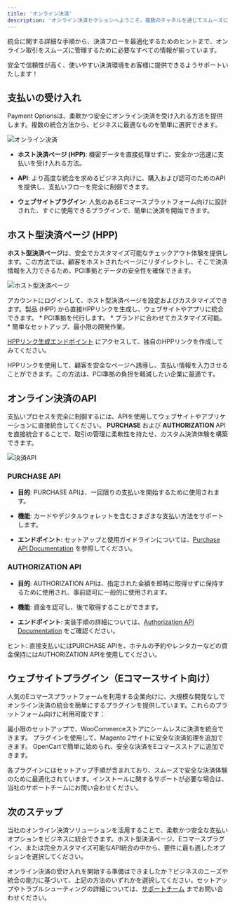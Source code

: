```yaml
---
title: 'オンライン決済'
description: 'オンライン決済セクションへようこそ。複数のチャネルを通じてスムーズに決済を受け入れるためのゲートウェイです。シンプルなホスト決済ページを統合する場合でも、カスタムソリューションのためにAPIを活用する場合でも、またはウェブサイトプラグインを使用して簡単にセットアップする場合でも、このセクションではニーズに合わせたステップバイステップのガイドを提供します。'
---
```


統合に関する詳細な手順から、決済フローを最適化するためのヒントまで、オンライン取引をスムーズに管理するために必要なすべての情報が揃っています。

安全で信頼性が高く、使いやすい決済環境をお客様に提供できるようサポートいたします！

## **支払いの受け入れ**

Payment Optionsは、柔軟かつ安全にオンライン決済を受け入れる方法を提供します。複数の統合方法から、ビジネスに最適なものを簡単に選択できます。

![オンライン決済](/images/flows-online.svg)

* **ホスト決済ページ (HPP)**: 機密データを直接処理せずに、安全かつ迅速に支払いを受け入れる方法。

* **API**: より高度な統合を求めるビジネス向けに、購入および認可のためのAPIを提供し、支払いフローを完全に制御できます。

* **ウェブサイトプラグイン**: 人気のあるEコマースプラットフォーム向けに設計された、すぐに使用できるプラグインで、簡単に決済を開始できます。

## **ホスト型決済ページ (HPP)**

**ホスト型決済ページ**は、安全でカスタマイズ可能なチェックアウト体験を提供します。この方法では、顧客をホストされたページにリダイレクトし、そこで決済情報を入力できるため、PCI準拠とデータの安全性を確保できます。

![ホスト型決済ページ](/images/flows-hpp.svg)

<CardGroup>
  <Card title="HPPの始め方" icon="rocket">
    アカウントにログインして、ホスト型決済ページを設定およびカスタマイズできます。製品 (HPP) から直接HPPリンクを生成し、ウェブサイトやアプリに統合できます。
  </Card>

  <Card title="HPPの利点" icon="shield-check">
    * PCI準拠を代行します。
    * ブランドに合わせてカスタマイズ可能。
    * 簡単なセットアップ、最小限の開発作業。
  </Card>
</CardGroup>

[HPPリンク生成エンドポイント](/api-reference/en/hpp/generate-link) にアクセスして、独自のHPPリンクを作成してみてください。

<Note> HPPリンクを使用して、顧客を安全なページへ誘導し、支払い情報を入力させることができます。この方法は、PCI準拠の負担を軽減したい企業に最適です。</Note>

## **オンライン決済のAPI**

支払いプロセスを完全に制御するには、APIを使用してウェブサイトやアプリケーションに直接統合してください。 **PURCHASE** および **AUTHORIZATION** APIを直接統合することで、取引の管理に柔軟性を持たせ、カスタム決済体験を構築できます。

![決済API](/images/flows-online-API.svg)

### **PURCHASE API**

* **目的**: PURCHASE APIは、一回限りの支払いを開始するために使用されます。

* **機能**: カードやデジタルウォレットを含むさまざまな支払い方法をサポートします。

* **エンドポイント**: セットアップと使用ガイドラインについては、[Purchase API Documentation](/api-reference/en/server-to-server/purchase) を参照してください。

### **AUTHORIZATION API**

* **目的**: AUTHORIZATION APIは、指定された金額を即時に取得せずに保持するために使用され、事前認可に一般的に使用されます。

* **機能**: 資金を認可し、後で取得することができます。

* **エンドポイント**: 実装手順の詳細については、[Authorization API Documentation](/api-reference/en/server-to-server/authorization) をご確認ください。

<Tip> ヒント: 直接支払いにはPURCHASE APIを、ホテルの予約やレンタカーなどの資金保持にはAUTHORIZATION APIを使用してください。</Tip>

## **ウェブサイトプラグイン（Eコマースサイト向け）**

人気のEコマースプラットフォームを利用する企業向けに、大規模な開発なしでオンライン決済の統合を簡単にするプラグインを提供しています。これらのプラットフォーム向けに利用可能です：

<CardGroup cols={2}>
  <Card title="WooCommerce" icon="puzzle-piece-simple" href="/support/plugins-woocommerce">
    最小限のセットアップで、WooCommerceストアにシームレスに決済を統合できます。
  </Card>

  <Card title="Magento 2" icon="puzzle-piece-simple" href="/support/plugins-magento">
    プラグインを使用して、Magento 2サイトに安全な決済処理を追加できます。
  </Card>

  <Card title="OpenCart" icon="puzzle-piece-simple" href="/support/plugins-opencart">
    OpenCartで簡単に始められ、安全な決済をEコマースストアに追加できます。
  </Card>
</CardGroup>

<Note> 各プラグインにはセットアップ手順が含まれており、スムーズで安全な決済体験のために最適化されています。インストールに関するサポートが必要な場合は、当社のサポートチームにお問い合わせください。</Note>

## **次のステップ**

当社のオンライン決済ソリューションを活用することで、柔軟かつ安全な支払いオプションをビジネスに統合できます。ホスト型決済ページ、Eコマースプラグイン、または完全カスタマイズ可能なAPI統合の中から、要件に最も適したオプションを選択してください。

オンライン決済の受け入れを開始する準備はできましたか？ビジネスのニーズや統合の能力に基づいて、上記の方法のいずれかを選択してください。セットアップやトラブルシューティングの詳細については、[サポートチーム](/support/contact) までお問い合わせください。
